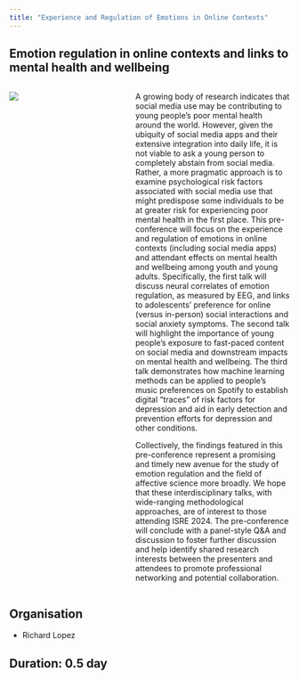 ```yaml
---
title: "Experience and Regulation of Emotions in Online Contexts"
---
```


## Emotion regulation in online contexts and links to mental health and wellbeing

::: columns
::: {.column width="30%"}

![](experience_regulation_img.jpg)
:::

::: {.column width="10%"}
:::

::: {.column width="60%"}

A growing body of research indicates that social media use may be contributing to young people’s poor mental health around the world. However, given the ubiquity of social media apps and their extensive integration into daily life, it is not viable to ask a young person to completely abstain from social media. Rather, a more pragmatic approach is to examine psychological risk factors associated with social media use that might predispose some individuals to be at greater risk for experiencing poor mental health in the first place. This pre-conference will focus on the experience and regulation of emotions in online contexts (including social media apps) and attendant effects on mental health and wellbeing among youth and young adults. Specifically, the first talk will discuss neural correlates of emotion regulation, as measured by EEG, and links to adolescents’ preference for online (versus in-person) social interactions and social anxiety symptoms. The second talk will highlight the importance of young people’s exposure to fast-paced content on social media and downstream impacts on mental health and wellbeing. The third talk demonstrates how machine learning methods can be applied to people’s music preferences on Spotify to establish digital “traces” of risk factors for depression and aid in early detection and prevention efforts for depression and other conditions.

Collectively, the findings featured in this pre-conference represent a promising and timely new avenue for the study of emotion regulation and the field of affective science more broadly. We hope that these interdisciplinary talks, with wide-ranging methodological approaches, are of interest to those attending ISRE 2024. The pre-conference will conclude with a panel-style Q&A and discussion to foster further discussion and help identify shared research interests between the presenters and attendees to promote professional networking and potential collaboration.

:::
:::


## Organisation

- Richard Lopez

## Duration: 0.5 day
